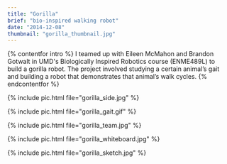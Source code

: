 ```yaml
---
title: "Gorilla"
brief: "bio-inspired walking robot"
date: "2014-12-08"
thumbnail: "gorilla_thumbnail.jpg"
---
```


{% contentfor intro %}
I teamed up with Eileen McMahon and Brandon Gotwalt in UMD's Biologically Inspired Robotics course (ENME489L) to build a gorilla robot. The project involved studying a certain animal’s gait and building a robot that demonstrates that animal’s walk cycles.
{% endcontentfor %}


{% include pic.html file="gorilla_side.jpg" %}

{% include pic.html file="gorilla_gait.gif" %}

{% include pic.html file="gorilla_team.jpg" %}

{% include pic.html file="gorilla_whiteboard.jpg" %}

{% include pic.html file="gorilla_sketch.jpg" %}
